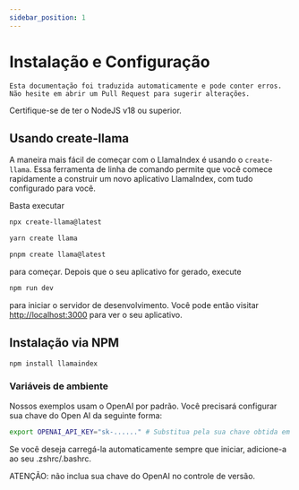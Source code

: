 ```yaml
---
sidebar_position: 1
---
```



# Instalação e Configuração

```Esta documentação foi traduzida automaticamente e pode conter erros. Não hesite em abrir um Pull Request para sugerir alterações.```


Certifique-se de ter o NodeJS v18 ou superior.


## Usando create-llama

A maneira mais fácil de começar com o LlamaIndex é usando o `create-llama`. Essa ferramenta de linha de comando permite que você comece rapidamente a construir um novo aplicativo LlamaIndex, com tudo configurado para você.

Basta executar

<Tabs>
<TabItem value="1" label="npm" default>

```bash
npx create-llama@latest
```

</TabItem>
<TabItem value="2" label="Yarn">

```bash
yarn create llama
```

</TabItem>
<TabItem value="3" label="pnpm">

```bash
pnpm create llama@latest
```

</TabItem>
</Tabs>

para começar. Depois que o seu aplicativo for gerado, execute

```bash npm2yarn
npm run dev
```

para iniciar o servidor de desenvolvimento. Você pode então visitar [http://localhost:3000](http://localhost:3000) para ver o seu aplicativo.
## Instalação via NPM

```bash npm2yarn
npm install llamaindex
```


### Variáveis de ambiente

Nossos exemplos usam o OpenAI por padrão. Você precisará configurar sua chave do Open AI da seguinte forma:

```bash
export OPENAI_API_KEY="sk-......" # Substitua pela sua chave obtida em https://platform.openai.com/account/api-keys
```

Se você deseja carregá-la automaticamente sempre que iniciar, adicione-a ao seu .zshrc/.bashrc.

ATENÇÃO: não inclua sua chave do OpenAI no controle de versão.
